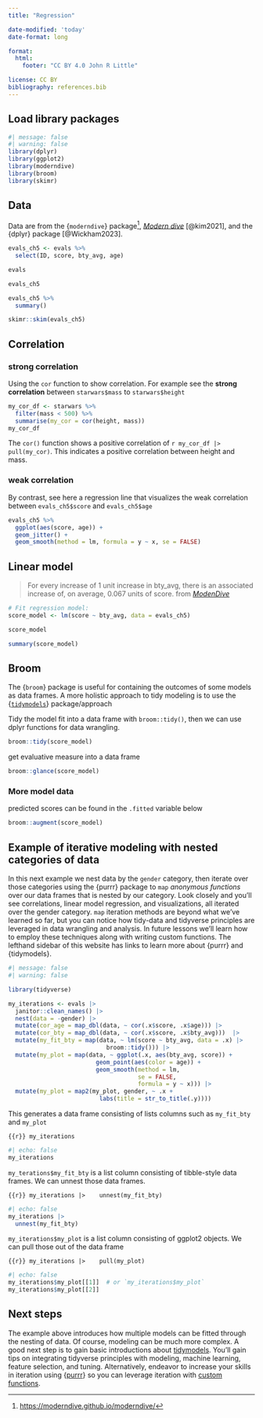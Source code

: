 ```yaml
---
title: "Regression"

date-modified: 'today'
date-format: long

format: 
  html:
    footer: "CC BY 4.0 John R Little"

license: CC BY   
bibliography: references.bib
---
```


## Load library packages

```r
#| message: false
#| warning: false
library(dplyr)
library(ggplot2)
library(moderndive)
library(broom)
library(skimr)
```

## Data

Data are from the {`moderndive`} package[^1], [*Modern dive*](https://moderndive.com/) [@kim2021], and the {dplyr} package [@Wickham2023].

[^1]: <https://moderndive.github.io/moderndive/>

```r
evals_ch5 <- evals %>% 
  select(ID, score, bty_avg, age)

evals

evals_ch5
```

```r
evals_ch5 %>% 
  summary()
```

```r
skimr::skim(evals_ch5)
```

## Correlation

### strong correlation

Using the `cor` function to show correlation. For example see the **strong correlation** between `starwars$mass` to `starwars$height`

```r

my_cor_df <- starwars %>% 
  filter(mass < 500) %>% 
  summarise(my_cor = cor(height, mass))
my_cor_df
```

The `cor()` function shows a positive correlation of `r my_cor_df |> pull(my_cor)`. This indicates a positive correlation between height and mass.

### weak correlation

By contrast, see here a regression line that visualizes the weak correlation between `evals_ch5$score` and `evals_ch5$age`

```r
evals_ch5 %>% 
  ggplot(aes(score, age)) +
  geom_jitter() +
  geom_smooth(method = lm, formula = y ~ x, se = FALSE)
```

## Linear model

> For every increase of 1 unit increase in bty_avg, there is an associated increase of, on average, 0.067 units of score. from [*ModenDive*](https://moderndive.com/5-regression.html)

```r
# Fit regression model:
score_model <- lm(score ~ bty_avg, data = evals_ch5)

score_model
```

```r
summary(score_model)
```

## Broom

The {`broom`} package is useful for containing the outcomes of some models as data frames. A more holistic approach to tidy modeling is to use the {[`tidymodels`](https://tidymodels.org)} package/approach

Tidy the model fit into a data frame with `broom::tidy()`, then we can use dplyr functions for data wrangling.

```r
broom::tidy(score_model)
```

get evaluative measure into a data frame

```r
broom::glance(score_model)
```

### More model data

predicted scores can be found in the `.fitted` variable below

```r
broom::augment(score_model)
```

## Example of iterative modeling with nested categories of data

In this next example we nest data by the `gender` category, then iterate over those categories using the {purrr} package to `map` *anonymous functions* over our data frames that is nested by our category. Look closely and you'll see correlations, linear model regression, and visualizations, all iterated over the gender category. `map` iteration methods are beyond what we've learned so far, but you can notice how tidy-data and tidyverse principles are leveraged in data wrangling and analysis. In future lessons we'll learn how to employ these techniques along with writing custom functions. The lefthand sidebar of this website has links to learn more about {purrr} and {tidymodels}.

```r
#| message: false
#| warning: false

library(tidyverse)

my_iterations <- evals |> 
  janitor::clean_names() |> 
  nest(data = -gender) |> 
  mutate(cor_age = map_dbl(data, ~ cor(.x$score, .x$age))) |> 
  mutate(cor_bty = map_dbl(data, ~ cor(.x$score, .x$bty_avg)))  |> 
  mutate(my_fit_bty = map(data, ~ lm(score ~ bty_avg, data = .x) |> 
                            broom::tidy())) |> 
  mutate(my_plot = map(data, ~ ggplot(.x, aes(bty_avg, score)) + 
                         geom_point(aes(color = age)) +
                         geom_smooth(method = lm, 
                                     se = FALSE,
                                     formula = y ~ x))) |> 
  mutate(my_plot = map2(my_plot, gender, ~ .x +
                          labs(title = str_to_title(.y))))
```

This generates a data frame consisting of lists columns such as `my_fit_bty` and `my_plot`

```{{r}}
my_iterations
```

```r
#| echo: false
my_iterations
```

`my_terations$my_fit_bty` is a list column consisting of tibble-style data frames. We can unnest those data frames.

```{{r}}
my_iterations |> 
  unnest(my_fit_bty)
```

```r
#| echo: false
my_iterations |> 
  unnest(my_fit_bty)
```

`my_iterations$my_plot` is a list column consisting of ggplot2 objects. We can pull those out of the data frame

```{{r}}
my_iterations |> 
  pull(my_plot)
```

```r
#| echo: false
my_iterations$my_plot[[1]]  # or `my_iterations$my_plot`
my_iterations$my_plot[[2]]
```

## Next steps

The example above introduces how multiple models can be fitted through the nesting of data. Of course, modeling can be much more complex. A good next step is to gain basic introductions about [tidymodels](tidymodels.html). You'll gain tips on integrating tidyverse principles with modeling, machine learning, feature selection, and tuning. Alternatively, endeavor to increase your skills in iteration using {[purrr](purrr.html)} so you can leverage iteration with [custom functions](functions.html).
